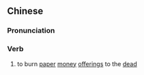 {{also|上纸}}
==Chinese==
{{zh-forms|s=上纸}}

===Pronunciation===
{{zh-pron
|m=shàngzhǐ
|c=soeng5 zi2
|cat=v
}}

===Verb===
{{zh-verb}}

# to burn [[paper]] [[money]] [[offering]]s to the [[dead]]